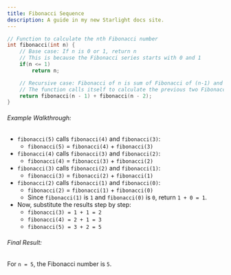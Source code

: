 ```yaml
---
title: Fibonacci Sequence
description: A guide in my new Starlight docs site.
---
```


```c++
// Function to calculate the nth Fibonacci number
int fibonacci(int n) {
    // Base case: If n is 0 or 1, return n
    // This is because the Fibonacci series starts with 0 and 1
    if(n <= 1)  
        return n;

    // Recursive case: Fibonacci of n is sum of Fibonacci of (n-1) and (n-2)
    // The function calls itself to calculate the previous two Fibonacci numbers
    return fibonacci(n - 1) + fibonacci(n - 2);
}
```

###### Example Walkthrough:
- `fibonacci(5)` calls `fibonacci(4)` and `fibonacci(3)`:
    - `fibonacci(5)` = `fibonacci(4)` + `fibonacci(3)`
- `fibonacci(4)` calls `fibonacci(3)` and `fibonacci(2)`:
    - `fibonacci(4)` = `fibonacci(3)` + `fibonacci(2)`
- `fibonacci(3)` calls `fibonacci(2)` and `fibonacci(1)`:
    - `fibonacci(3)` = `fibonacci(2)` + `fibonacci(1)`
- `fibonacci(2)` calls `fibonacci(1)` and `fibonacci(0)`:
    - `fibonacci(2)` = `fibonacci(1)` + `fibonacci(0)`
    - Since `fibonacci(1)` is `1` and `fibonacci(0)` is `0`, return `1 + 0 = 1`.
- Now, substitute the results step by step:
    - `fibonacci(3) = 1 + 1 = 2`
    - `fibonacci(4) = 2 + 1 = 3`
    - `fibonacci(5) = 3 + 2 = 5`

###### Final Result:
For `n = 5`, the Fibonacci number is `5`.